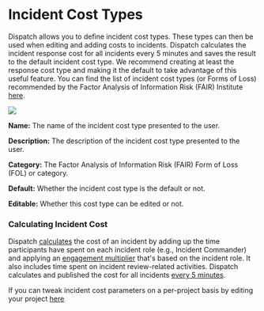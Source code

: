 # Incident Cost Types

Dispatch allows you to define incident cost types. These types can then be used when editing and adding costs to incidents. Dispatch calculates the incident response cost for all incidents every 5 minutes and saves the result to the default incident cost type. We recommend creating at least the response cost type and making it the default to take advantage of this useful feature. You can find the list of incident cost types (or Forms of Loss) recommended by the Factor Analysis of Information Risk (FAIR) Institute [here](https://www.fairinstitute.org/blog/a-crash-course-on-capturing-loss-magnitude-with-the-fair-model).

![](/img/admin-ui-incident-cost-types.png)

**Name:** The name of the incident cost type presented to the user.

**Description:** The description of the incident cost type presented to the user.

**Category:** The Factor Analysis of Information Risk (FAIR) Form of Loss (FOL) or category.

**Default:** Whether the incident cost type is the default or not.

**Editable:** Whether this cost type can be edited or not.

### Calculating Incident Cost

Dispatch [calculates](https://github.com/Netflix/dispatch/blob/develop/src/dispatch/incident/service.py#L279) the cost of an incident by adding up the time participants have spent on each incident role \(e.g., Incident Commander\) and applying an [engagement multiplier](https://github.com/Netflix/dispatch/blob/develop/src/dispatch/incident/service.py#L266) that's based on the incident role. It also includes time spent on incident review-related activities. Dispatch calculates and published the cost for all incidents [every 5 minutes](https://github.com/Netflix/dispatch/blob/develop/src/dispatch/incident/scheduled.py#L257).

If you can tweak incident cost parameters on a per-project basis by editing your project [here](../project.mdx)
